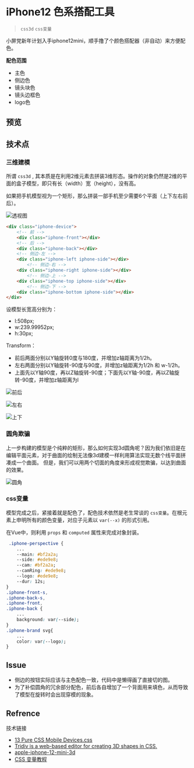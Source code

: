 
<Meta />

# iPhone12 色系搭配工具
> `css3d` `css变量`

小屏党新年计划入手iphone12mini，顺手撸了个颜色搭配器（非自动）来方便配色。

**配色范围**
- 主色
- 侧边色
- 镜头块色
- 镜头边框色
- logo色

## 预览
<Story of={Iphone2d.Preview} />
<Controls of={Iphone2d.Preview} />

## 技术点

### 三维建模
所谓 `css3d` , 其本质是在利用2维元素去拼装3维形态。操作的对象仍然是2维的平面的盒子模型，即只有长（width）宽（height），没有高。

如果把手机模型视为一个矩形，那么拼装一部手机至少需要6个平面（上下左右前后）。

![透视图](./imgs/20210218000001.png)

```html
<div class="iphone-device">
    <!-- 前 -->
    <div class="iphone-front"></div>
    <!-- 后 -->
    <div class="iphone-back"></div>
    <!-- 侧边-左 -->
    <div class="iphone-left iphone-side"></div>
        <!-- 侧边-右 -->
    <div class="iphone-right iphone-side"></div>
        <!-- 侧边-上 -->
    <div class="iphone-top iphone-side"></div>
        <!-- 侧边-下 -->
    <div class="iphone-bottom iphone-side"></div>
</div>
```

设模型长宽高分别为：
- l:508px;
- w:239.99952px;
- h:30px;

Transform：
- 前后两面分别以Y轴旋转0度与180度，并增加z轴距离为1/2h。
- 左右两面分别以Y轴旋转-90度与90度，并增加z轴距离为1/2h 和 w-1/2h。
- 上面先以Y轴90度，再以Z轴旋转-90度；下面先以Y轴-90度，再以Z轴旋转-90度，并增加z轴距离为l

![前后](./imgs/20210218000002.jpg)

![左右](./imgs/20210218000003.jpg)

![上下](./imgs/20210218000004.jpg)

### 圆角欺骗

上一步构建的模型是个纯粹的矩形，那么如何实现3d圆角呢？因为我们依旧是在编辑平面元素，对于曲面的绘制无法像3d建模一样利用算法实现无数个线平面拼凑成一个曲面。
但是，我们可以用两个切面的角度来形成视觉欺骗，以达到曲面的效果。

![圆角](./imgs/20210218000005.jpg)


### css变量
模型完成之后，紧接着就是配色了，配色技术依然是老生常谈的 `css变量`。在根元素上申明所有的颜色变量，对应子元素以 `var(--x)` 的形式引用。

在Vue中，则利用 `props` 和 `computed` 属性来完成对象封装。

```css
 .iphone-perspective {
    ...
    --main: #bf2a2a;
    --side: #ede9e8;
    --cam: #bf2a2a;
    --camRing: #ede9e8;
    --logo: #ede9e8;
    --dur: 12s;
}
.iphone-front-s,
.iphone-back-s,
.iphone-front,
.iphone-back {
    ...
    background: var(--side);
}
.iphone-brand svg{
    ...
    color: var(--logo);
}
```

## Issue

- 侧边的按钮实际应该与主色配色一致，代码中是懒得画了直接切的图。
- 为了补偿圆角的冗余部分配色，前后各自增加了一个背面用来填色，从而导致了模型在旋转时会出现穿模的现象。

## Refrence

技术链接
- [13 Pure CSS Mobile Devices.css](http://marvelapp.github.io/devices.css/)
- [Tridiv is a web-based editor for creating 3D shapes in CSS.](http://tridiv.com/)
- [apple-iphone-12-mini-3d](https://www.turbosquid.com/zh_cn/3d-models/apple-iphone-12-mini-3d-1642901)
- [CSS 变量教程](http://www.ruanyifeng.com/blog/2017/05/css-variables.html)
